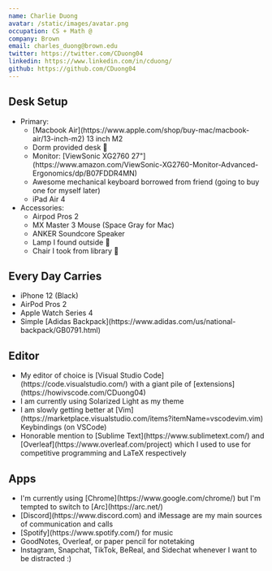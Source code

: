 ```yaml
---
name: Charlie Duong
avatar: /static/images/avatar.png
occupation: CS + Math @
company: Brown
email: charles_duong@brown.edu
twitter: https://twitter.com/CDuong04
linkedin: https://www.linkedin.com/in/cduong/
github: https://github.com/CDuong04
---
```


## Desk Setup

<ul>
  <li>
    Primary:
    <ul>
      <li>[Macbook Air](https://www.apple.com/shop/buy-mac/macbook-air/13-inch-m2) 13 inch M2</li>
      <li>Dorm provided desk 🤡</li>
      <li>
        Monitor: [ViewSonic XG2760
        27"](https://www.amazon.com/ViewSonic-XG2760-Monitor-Advanced-Ergonomics/dp/B07FDDR4MN)
      </li>
      <li>Awesome mechanical keyboard borrowed from friend (going to buy one for myself later)</li>
      <li>iPad Air 4</li>
    </ul>
  </li>
  <li>
    Accessories:
    <ul>
      <li>Airpod Pros 2</li>
      <li>MX Master 3 Mouse (Space Gray for Mac)</li>
      <li>ANKER Soundcore Speaker</li>
      <li>Lamp I found outside 🤡</li>
      <li>Chair I took from library 🤡</li>
    </ul>
  </li>
</ul>

## Every Day Carries

<ul>
  <li>iPhone 12 (Black)</li>
  <li>AirPod Pros 2</li>
  <li>Apple Watch Series 4</li>
  <li>Simple [Adidas Backpack](https://www.adidas.com/us/national-backpack/GB0791.html)</li>
</ul>

## Editor

<ul>
  <li>
    My editor of choice is [Visual Studio Code](https://code.visualstudio.com/) with a giant pile of
    [extensions](https://howivscode.com/CDuong04)
  </li>
  <li>I am currently using Solarized Light as my theme</li>
  <li>
    I am slowly getting better at
    [Vim](https://marketplace.visualstudio.com/items?itemName=vscodevim.vim) Keybindings (on VSCode)
  </li>
  <li>
    Honorable mention to [Sublime Text](https://www.sublimetext.com/) and
    [Overleaf](https://www.overleaf.com/project) which I used to use for competitive programming and
    LaTeX respectively
  </li>
</ul>

## Apps

<ul>
  <li>
    I'm currently using [Chrome](https://www.google.com/chrome/) but I'm tempted to switch to
    [Arc](https://arc.net/)
  </li>
  <li>
    [Discord](https://www.discord.com) and iMessage are my main sources of communication and calls
  </li>
  <li>[Spotify](https://www.spotify.com/) for music</li>
  <li>GoodNotes, Overleaf, or paper pencil for notetaking</li>
  <li>Instagram, Snapchat, TikTok, BeReal, and Sidechat whenever I want to be distracted :)</li>
</ul>
